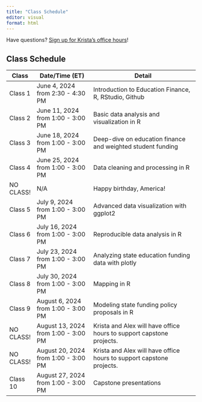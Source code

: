```yaml
---
title: "Class Schedule"
editor: visual
format: html
---
```


Have questions? [Sign up for Krista's office hours](https://calendar.app.google/aYywwCLgS8XwKK7H9)!

## Class Schedule

| Class     | Date/Time (ET)                      | Detail                                                               |
|-----------|-------------------------------------|----------------------------------------------------------------------|
| Class 1   | June 4, 2024 from 2:30 - 4:30 PM    | Introduction to Education Finance, R, RStudio, Github                |
| Class 2   | June 11, 2024 from 1:00 - 3:00 PM   | Basic data analysis and visualization in R                           |
| Class 3   | June 18, 2024 from 1:00 - 3:00 PM   | Deep-dive on education finance and weighted student funding          |
| Class 4   | June 25, 2024 from 1:00 - 3:00 PM   | Data cleaning and processing in R                                    |
| NO CLASS! | N/A                                 | Happy birthday, America!                                             |
| Class 5   | July 9, 2024 from 1:00 - 3:00 PM    | Advanced data visualization with ggplot2                             |
| Class 6   | July 16, 2024 from 1:00 - 3:00 PM   | Reproducible data analysis in R                                      |
| Class 7   | July 23, 2024 from 1:00 - 3:00 PM   | Analyzing state education funding data with plotly                   |
| Class 8   | July 30, 2024 from 1:00 - 3:00 PM   | Mapping in R                                                         |
| Class 9   | August 6, 2024 from 1:00 - 3:00 PM  | Modeling state funding policy proposals in R                         |
| NO CLASS! | August 13, 2024 from 1:00 - 3:00 PM | Krista and Alex will have office hours to support capstone projects. |
| NO CLASS! | August 20, 2024 from 1:00 - 3:00 PM | Krista and Alex will have office hours to support capstone projects. |
| Class 10  | August 27, 2024 from 1:00 - 3:00 PM | Capstone presentations                                               |
